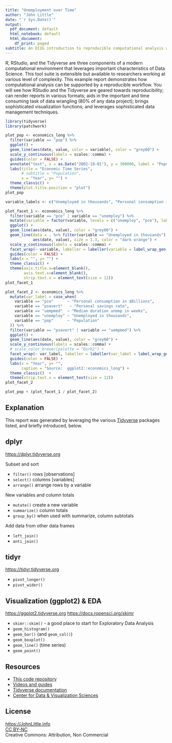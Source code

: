 ```yaml
---
title: "Unemployment over Time"
author: "John Little"
date: "`r Sys.Date()`"
output:
  pdf_document: default
  html_notebook: default
  html_document:
    df_print: paged
subtitle: An DIIG introduction to reproducible computational analysis and report writing
---
```


R, RStudio, and the Tidyverse are three components of a modern computational environment that leverages important characteristics of Data Science. This tool suite is extensible but available to researchers working at various level of complexity. This example report demonstrates how computational analysis can be supported by a reproducible workflow. You will see how RStudio and the Tidyverse are geared towards reproducibility; can render reports in various formats; aids in the important and time consuming task of data wrangling (80% of any data project); brings sophisticated visualization functions; and leverages sophisticated data management techniques.

<!-- ## Load library packages -->

```r
library(tidyverse)
library(patchwork)
```

<!-- The ggplot2 package contains an on-board dataset `economics_long` that we will use to demonstrate our computatonal workflow. -->

<!-- In these next few steps I will create various component visualizations and then patch those subparts into a single broader visualization. -->

```r
plot_pop <- economics_long %>% 
  filter(variable == "pop") %>% 
  ggplot() +
  geom_line(aes(date, value, color = variable), color = "grey60") +
  scale_y_continuous(labels = scales::comma) +
  guides(color = FALSE) +
  annotate("text", x = as.Date("2002-10-01"), y = 300000, label = "Population", size = 9) +
  labs(title = "Economic Time Series",
       # subtitle = "Population",
       x = "Year", y= "") +
  theme_classic() +
  theme(plot.title.position = "plot")
plot_pop
```

```r
variable_labels <- c("Unemployed in thousands", "Personal consumption in $Billions")

plot_facet_1 <- economics_long %>% 
  filter(variable == "pce" | variable == "unemploy") %>% 
  mutate(variable = factor(variable, levels = c("unemploy", "pce"), labels = variable_labels)) %>% 
  ggplot() +
  geom_line(aes(date, value), color = "grey60") +
  geom_line(data = . %>% filter(variable == "Unemployed in thousands"), 
            aes(date, value), size = 1.3, color = "dark orange") +
  scale_y_continuous(labels = scales::comma) +
  facet_wrap(~ variable, labeller = labeller(variable = label_wrap_gen(25))) +
  guides(color = FALSE) +
  labs(x = "", y= "") +
  theme_classic() +
  theme(axis.title.x=element_blank(),
        axis.text.x=element_blank(),
        strip.text.x = element_text(size = 12))
plot_facet_1
```

```r
plot_facet_2 <- economics_long %>% 
  mutate(var_label = case_when(
    variable == "pce"      ~ "Personal consumption in $Billions",
    variable == "psavert"   ~ "Personal savings rate",
    variable == "uempmed"  ~ "Median duration unemp in weeks",
    variable == "unemploy" ~ "Unemployed in thousands",
    variable == "pop"      ~ "Population"
  )) %>% 
  filter(variable == "psavert" | variable == "uempmed") %>% 
  ggplot() +
  geom_line(aes(date, value), color = "grey60") +
  scale_y_continuous(labels = scales::comma) +
  # scale_color_brewer(palette = "Dark2") +
  facet_wrap(~ var_label, labeller = labeller(var_label = label_wrap_gen(25))) +
  guides(color = FALSE) +
  labs(x = "Year", y= "",
       caption = "Source:  ggplot2::economics_long") +
  theme_classic()  +
  theme(strip.text.x = element_text(size = 12))
plot_facet_2
```

```r
plot_pop + (plot_facet_1 / plot_facet_2)
```

## Explanation

This report was generated by leveraging the various [Tidyverse](https://tidyverse.org) packages listed, and briefly introduced, below.

## dplyr

<https://dplyr.tidyverse.org>

Subset and sort

-   `filter()` rows [observations]
-   `select()` columns [variables]
-   `arrange()` arrange rows by a variable

New variables and column totals

-   `mutate()` create a new variable
-   `summarize()` column totals
-   `group_by()` when used with summarize, column subtotals

Add data from other data frames

-   `left_join()`
-   `anti_join()`

## tidyr

<https://tidyr.tidyverse.org>

-   `pivot_longer()`
-   `pivot_wider()`

## Visualization (**ggplot2**) & EDA

<https://ggplot2.tidyverse.org> <https://docs.ropensci.org/skimr>

-   `skimr::skim()` - a good place to start for Exploratory Data Analysis
-   `geom_histogram()`
-   `geom_bar()` (and `geom_col()`)
-   `geom_boxplot()`
-   `geom_line()` (time series)
-   `geom_point()`

## Resources

-   [This code repository](https://github.com/libjohn/presentation_diig)
-   [Videos and guides](https://rfun.library.duke.edu/portfolio/r_flipped/)
-   [Tidyverse documentation](https://tidyverse.org)
-   [Center for Data & Visualization Sciences](https://library.duke.edu/data)

## License

<https://JohnLittle.info>\
[CC BY-NC](https://creativecommons.org/licenses/by-nc/4.0/)\
Creative Commons: Attribution, Non Commercial
